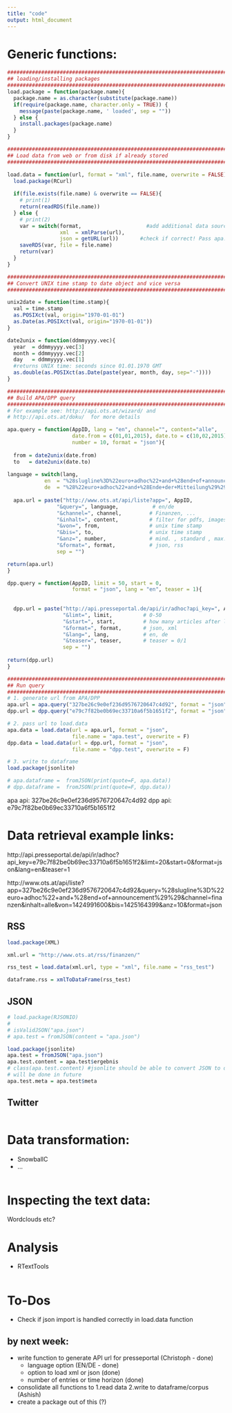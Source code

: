 ```yaml
---
title: "code"
output: html_document
---
```

# Generic functions:
```r
##################################################################################
## loading/installing packages
##################################################################################
load.package = function(package.name){
  package.name = as.character(substitute(package.name))
  if(require(package.name, character.only = TRUE)) { 
    message(paste(package.name, ' loaded', sep = ""))
  } else {
    install.packages(package.name)
  }
}

##################################################################################
## Load data from web or from disk if already stored
##################################################################################

load.data = function(url, format = "xml", file.name, overwrite = FALSE){
  load.package(RCurl)
  
  if(file.exists(file.name) & overwrite == FALSE){
    # print(1)
    return(readRDS(file.name))
  } else {
    # print(2)
    var = switch(format,                     #add additional data sources here
                 xml  = xmlParse(url),
                 json = getURL(url))       #check if correct! Pass apa.api urls?
    saveRDS(var, file = file.name)
    return(var)
  }
}

##################################################################################
## Convert UNIX time stamp to date object and vice versa
##################################################################################

unix2date = function(time.stamp){
  val = time.stamp
  as.POSIXct(val, origin="1970-01-01")
  as.Date(as.POSIXct(val, origin="1970-01-01"))
}

date2unix = function(ddmmyyyy.vec){
  year  = ddmmyyyy.vec[3]
  month = ddmmyyyy.vec[2]
  day   = ddmmyyyy.vec[1]
  #returns UNIX time: seconds since 01.01.1970 GMT
  as.double(as.POSIXct(as.Date(paste(year, month, day, sep="-")))) 
}

##################################################################################
## Build APA/DPP query
##################################################################################
# For example see: http://api.ots.at/wizard/ and
# http://api.ots.at/doku/  for more details

apa.query = function(AppID, lang = "en", channel="", content="alle", 
                     date.from = c(01,01,2015), date.to = c(10,02,2015), 
                     number = 10, format = "json"){ 
  
  from = date2unix(date.from)
  to   = date2unix(date.to)
 
language = switch(lang,                    
            en  = "%28slugline%3D%22euro+adhoc%22+and+%28end+of+announcement%29%29",
            de  = "%28%22euro+adhoc%22+and+%28Ende+der+Mitteilung%29%29")
  
  apa.url = paste("http://www.ots.at/api/liste?app=", AppID,
                "&query=", language,           # en/de
                "&channel=", channel,         # Finanzen, ...
                "&inhalt=", content,          # filter for pdfs, images, ...
                "&von=", from,                # unix time stamp
                "&bis=", to,                  # unix time stamp
                "&anz=", number,              # mind. , standard , max.
                "&format=", format,           # json, rss
                sep = "")

return(apa.url)
}

dpp.query = function(AppID, limit = 50, start = 0, 
                     format = "json", lang = "en", teaser = 1){
                     
  
  dpp.url = paste("http://api.presseportal.de/api/ir/adhoc?api_key=", AppID,
                  "&limt=", limit,          # 0-50
                  "&start=", start,         # how many articles after latest
                  "&format=", format,       # json, xml
                  "&lang=", lang,           # en, de
                  "&teaser=", teaser,       # teaser = 0/1
                  sep = "")
                  
return(dpp.url)
}

##################################################################################
## Run query
##################################################################################
# 1. generate url from APA/DPP
apa.url = apa.query("327be26c9e0ef236d9576720647c4d92", format = "json")
dpp.url = dpp.query("e79c7f82be0b69ec33710a6f5b1651f2", format = "json")

# 2. pass url to load.data
apa.data = load.data(url = apa.url, format = "json", 
                     file.name = "apa.test", overwrite = F)
dpp.data = load.data(url = dpp.url, format = "json", 
                     file.name = "dpp.test", overwrite = F)

# 3. write to dataframe
load.package(jsonlite)

# apa.dataframe =  fromJSON(print(quote=F, apa.data))
# dpp.dataframe =  fromJSON(print(quote=F, dpp.data))
```
apa api: 327be26c9e0ef236d9576720647c4d92
dpp api: e79c7f82be0b69ec33710a6f5b1651f2

# Data retrieval example links:
http://api.presseportal.de/api/ir/adhoc?api_key=e79c7f82be0b69ec33710a6f5b1651f2&limt=20&start=0&format=json&lang=en&teaser=1

http://www.ots.at/api/liste?app=327be26c9e0ef236d9576720647c4d92&query=%28slugline%3D%22euro+adhoc%22+and+%28end+of+announcement%29%29&channel=finanzen&inhalt=alle&von=1424991600&bis=1425164399&anz=10&format=json

## RSS
```r
load.package(XML)

xml.url = "http://www.ots.at/rss/finanzen/"

rss_test = load.data(xml.url, type = "xml", file.name = "rss_test")

dataframe.rss = xmlToDataFrame(rss_test)
```

## JSON
```r
# load.package(RJSONIO)
# 
# isValidJSON("apa.json")
# apa.test = fromJSON(content = "apa.json")

load.package(jsonlite)
apa.test = fromJSON("apa.json")
apa.test.content = apa.test$ergebnis
# class(apa.test.content) #jsonlite should be able to convert JSON to dataframe
# will be done in future
apa.test.meta = apa.test$meta
```

## Twitter
```r

```


# Data transformation:

- SnowballC
- ...

```r

```

# Inspecting the text data:
Wordclouds etc?

# Analysis

- RTextTools  

```r

```


# To-Dos

- Check if json import is handled correctly in load.data function

## by next week:
- write function to generate API url for presseportal (Christoph - done)
  - language option (EN/DE - done)
  - option to load xml or json (done)
  - number of entries or time horizon (done)
- consolidate all functions to 1.read data 2.write to dataframe/corpus (Ashish)
- create a package out of this (?)